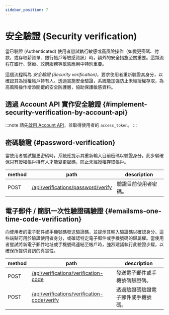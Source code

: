 ```yaml
---
sidebar_position: 7
---
```


# 安全驗證 (Security verification)

當已驗證 (Authenticated) 使用者嘗試執行敏感或高風險操作（如變更密碼、付款，或存取薪資單、銀行帳戶等敏感資訊）時，額外的安全措施至關重要。這類流程在銀行、醫療、政府服務等敏感應用中特別重要。

這個流程稱為 _安全驗證 (Security verification)_，要求使用者重新驗證其身分，以確認其為授權帳戶持有人。透過實施安全驗證，系統能加強防止未經授權存取，為高風險操作增添關鍵的安全防護層，協助保護敏感資料。

## 透過 Account API 實作安全驗證 \{#implement-security-verification-by-account-api}

:::note
請先[啟用 Account API](/end-user-flows/account-settings/by-account-api)，並取得使用者的 `access_token`。
:::

## 密碼驗證 \{#password-verification}

當使用者嘗試變更密碼時，系統應提示其重新輸入目前密碼以驗證身分。此步驟確保只有授權帳戶持有人才能變更密碼，防止未經授權存取帳戶。

| method | path                                                                                                            | description          |
| ------ | --------------------------------------------------------------------------------------------------------------- | -------------------- |
| POST   | [/api/verifications/password/verify](https://openapi.logto.io/operation/operation-createverificationbypassword) | 驗證目前使用者密碼。 |

## 電子郵件 / 簡訊一次性驗證碼驗證 \{#emailsms-one-time-code-verification}

向使用者的電子郵件或手機號碼發送驗證碼，並提示其輸入驗證碼以確認身分。這些端點可用於驗證使用者身分，或確認特定電子郵件或手機號碼的歸屬權。當使用者嘗試將新電子郵件地址或手機號碼連結至帳戶時，強烈建議執行此驗證步驟，以確保所提供資訊的真實性。

| method | path                                                                                                                             | description                        |
| ------ | -------------------------------------------------------------------------------------------------------------------------------- | ---------------------------------- |
| POST   | [/api/verifications/verification-code](https://openapi.logto.io/operation/operation-createverificationbyverificationcode)        | 發送電子郵件或手機號碼驗證碼。     |
| POST   | [/api/verifications/verification-code/verify](https://openapi.logto.io/operation/operation-verifyverificationbyverificationcode) | 透過驗證碼驗證電子郵件或手機號碼。 |
